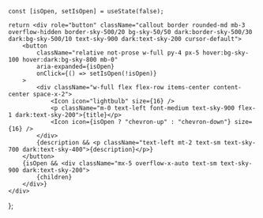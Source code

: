 
    const [isOpen, setIsOpen] = useState(false);

    return <div role="button" className="callout border rounded-md mb-3 overflow-hidden border-sky-500/20 bg-sky-50/50 dark:border-sky-500/30 dark:bg-sky-500/10 text-sky-900 dark:text-sky-200 cursor-default">
        <button
            className="relative not-prose w-full py-4 px-5 hover:bg-sky-100 hover:dark:bg-sky-800 mb-0"
            aria-expanded={isOpen}
            onClick={() => setIsOpen(!isOpen)}
        >
            <div className="w-full flex flex-row items-center content-center space-x-2">
                <Icon icon="lightbulb" size={16} />
                <p className="m-0 text-left font-medium text-sky-900 flex-1 dark:text-sky-200">{title}</p>
                <Icon icon={isOpen ? "chevron-up" : "chevron-down"} size={16} />
            </div>
            {description && <p className="text-left mt-2 text-sm text-sky-700 dark:text-sky-400">{description}</p>}
        </button>
        {isOpen && <div className="mx-5 overflow-x-auto text-sm text-sky-900 dark:text-sky-200">
            {children}
        </div>}
    </div>
};

